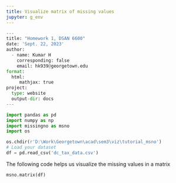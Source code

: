 ```yaml
---
title: Visualize matrix of missing values
jupyter: g_env
---
```


```python
---
title: "Homework 1, DSAN 6600"
date: 'Sept. 22, 2023'
author:
  - name: Kumar H 
    corresponding: false
    email: hk939@georgetown.edu
format:  
  html:
     mathjax: true
project:
  type: website
  output-dir: docs
---
```

```python
import pandas as pd
import numpy as np
import missingno as msno
import os
```

```python

os.chdir(r'D:\Work\Georgetown\acad\sem3\viz\tutorial_msno')
# Load your dataset
df = pd.read_csv('dc_tax_data.csv')
```



The following code helps us visualize the missing values in a matrix


```python
msno.matrix(df)
```

